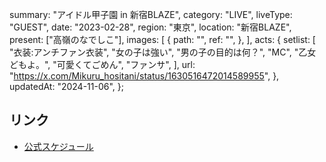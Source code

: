   summary: "アイドル甲子園 in 新宿BLAZE",
  category: "LIVE",
  liveType: "GUEST",
  date: "2023-02-28",
  region: "東京",
  location: "新宿BLAZE",
  present: ["高嶺のなでしこ"],
  images: [
    {
      path: "",
      ref: "",
    },
  ],
  acts: {
    setlist: [
      "衣装:アンチファン衣装",
      "女の子は強い",
      "男の子の目的は何？",
      "MC",
      "乙女どもよ。",
      "可愛くてごめん",
      "ファンサ",
    ],
    url: "https://x.com/Mikuru_hositani/status/1630516472014589955",
  },
  updatedAt: "2024-11-06",
};

## リンク

- [公式スケジュール](https://takanenonadeshiko.jp/?p=712)
